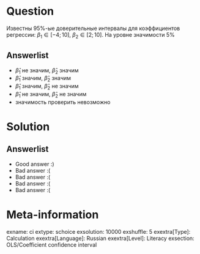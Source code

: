 Question
========
Известны 95\%-ые доверительные интервалы для коэффициентов регрессии:
$\beta_1 \in [-4; 10]$, $\beta_2 \in [2; 10]$. На уровне значимости 5\%


Answerlist
----------
*  $\hat \beta_1$ не значим, $\hat \beta_2$ значим
*  $\hat \beta_1$ значим, $\hat \beta_2$ значим
*  $\hat \beta_1$ значим, $\hat \beta_2$ не значим
*  $\hat \beta_1$ не значим, $\hat \beta_2$ не значим
*  значимость проверить невозможно

Solution
========

Answerlist
----------
*  Good answer :)
*  Bad answer :(
*  Bad answer :(
*  Bad answer :(
*  Bad answer :(

Meta-information
================
exname: ci
extype: schoice
exsolution: 10000
exshuffle: 5
exextra[Type]: Calculation
exextra[Language]: Russian
exextra[Level]: Literacy
exsection: OLS/Coefficient confidence interval